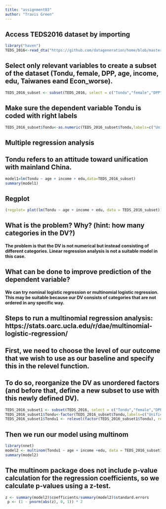 ```yaml
---
title: "assignment03"
author: "Travis Green"
---
```


## Access TEDS2016 dataset by importing 

```r
library("haven")
TEDS_2016<-read_dta("https://github.com/datageneration/home/blob/master/DataProgramming/data/TEDS_2016.dta?raw=true")
```

## Select only relevant variables to create a subset of the dataset (Tondu, female, DPP, age, income, edu, Taiwanes eand Econ_worse).

```r
TEDS_2016_subset <- subset(TEDS_2016, select = c("Tondu","female","DPP","age","income","edu","Taiwanese","Econ_worse"))
```

## Make sure the dependent variable Tondu is coded with right labels

```r
TEDS_2016_subset$Tondu<-as.numeric(TEDS_2016_subset$Tondu,labels=c("Unification now", "Status quo, unif. in future", "Status quo, decide later", "Status quo forever", "Status quo, indep. in future", "Independence now", "No response"))
```

## Multiple regression analysis

## Tondu refers to an attitude toward unification with mainland China.

```r
model1=lm(Tondu ~ age + income + edu,data=TEDS_2016_subset)
summary(model1)
```

## Regplot

```r
(regplot= plot(lm(Tondu ~ age + income + edu, data = TEDS_2016_subset)))
```

## What is the problem? Why? (hint: how many categories in the DV?)

#### The problem is that the DV is not numerical but instead consisting of different categories. Linear regression analysis is not a suitable model in this case.

## What can be done to improve prediction of the dependent variable?

#### We can try nominal logistic regression or multinomial logistic regression. This may be suitable because our DV consists of categories that are not ordered in any specific way.

## Steps to run a multinomial regression analysis: https://stats.oarc.ucla.edu/r/dae/multinomial-logistic-regression/

## First, we need to choose the level of our outcome that we wish to use as our baseline and specify this in the relevel function.

## To do so, reorganize the DV as unordered factors (and before that, define a new subset to use with this newly defined DV).

```r
TEDS_2016_subset1 <- subset(TEDS_2016, select = c("Tondu","female","DPP","age","income","edu","Taiwanese","Econ_worse"))
TEDS_2016_subset1$Tondu<-factor(TEDS_2016_subset$Tondu,labels=c("Unification now", "Status quo, unif. in future", "Status quo, decide later", "Status quo forever", "Status quo, indep. in future", "Independence now", "No response"))
TEDS_2016_subset1$Tondu1 <- relevel(factor(TEDS_2016_subset1$Tondu), ref = "Status quo forever")
```

## Then we run our model using multinom

```r
library(nnet)
model2 <- multinom(Tondu1 ~ age + income +edu, data = TEDS_2016_subset1)
summary(model2)
```

## The multinom package does not include p-value calculation for the regression coefficients, so we calculate p-values using a z-test.

```r
z <- summary(model2)$coefficients/summary(model2)$standard.errors
 p <- (1 - pnorm(abs(z), 0, 1)) * 2
```

